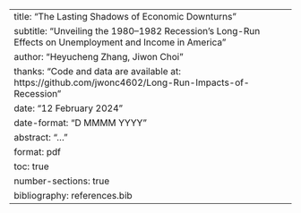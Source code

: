 ---
title: "The Lasting Shadows of Economic Downturns"
subtitle: "Unveiling the 1980–1982 Recession's Long-Run Effects on Unemployment and Income in America"
author: "Heyucheng Zhang, Jiwon Choi"
thanks: "Code and data are available at: https://github.com/jwonc4602/Long-Run-Impacts-of-Recession"
date: "12 February 2024"
date-format: "D MMMM YYYY"
abstract: "..."
format: pdf
toc: true
number-sections: true
bibliography: references.bib
---